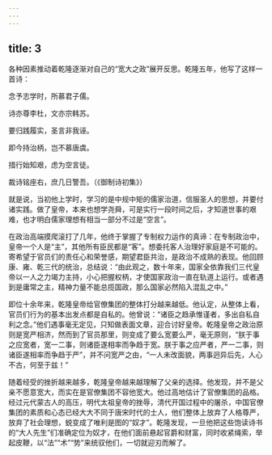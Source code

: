 ```yaml
---
---
---
```

title: 3
---



各种因素推动着乾隆逐渐对自己的“宽大之政”展开反思。乾隆五年，他写了这样一首诗：





念予志学时，所慕君子儒。

诗亦尊李杜，文亦宗韩苏。

要归践履实，圣言非我诬。

即今持治柄，岂不慕唐虞。

措行始知艰，虑为空言徒。

裁诗铭座右，庶几日警吾。（《御制诗初集》）





就是说，当初他上学时，学习的是中规中矩的儒家治道，信服圣人的思想，并要付诸实践。做了皇帝，本来也想学尧舜，可是实行一段时间之后，才知道世事的艰难，也才明白儒家理想有相当一部分不过是“空言”。

在政治高端摸爬滚打了几年，他终于掌握了专制权力运作的真谛：在专制政治中，皇帝一个人是“主”，其他所有臣民都是“客”。想委托客人治理好家庭是不可能的。寄希望于官员们的责任心和荣誉感，期望君臣共治，是政治不成熟的表现。他回顾康、雍、乾三代的统治，总结说：“由此观之，数十年来，国家全依靠我们三代皇帝以一人之力竭力主持，小心把握权柄，才使国家政治一直在轨道上运行。或者遇到是庸常之主，精神力量不能总揽国政，那么国家必然陷入混乱之中。”

即位十余年来，乾隆皇帝给官僚集团的整体打分越来越低。他认定，从整体上看，官员们行为的基本出发点都是自私的。他曾说：“诸臣之趋承惟谨者，多出自私自利之念。”他们遇事毫无定见，只知做表面文章，迎合讨好皇帝。乾隆皇帝之政治原则是宽严相济，然而到了官员那里，则变成了要么宽要么严，毫无原则，“朕于事之应宽者，宽一二事，则诸臣遂相率而争趋于宽。朕于事之应严者，严一二事，则诸臣遂相率而争趋于严”，并不问宽严之由，“一人未改面貌，两事迥异后先，人心不古，何至于兹！”

随着经受的挫折越来越多，乾隆皇帝越来越理解了父亲的选择。他发现，并不是父亲不愿意宽大，而实在是官僚集团不容他宽大。他过高地估计了官僚集团的品格。经过元代蒙古人的高压，明代太祖皇帝的挫辱，清代开国过程中的屠杀，中国官僚集团的素质和心态已经大大不同于唐宋时代的士人，他们整体上放弃了人格尊严，放弃了社会理想，蜕变成了唯利是图的“奴才”。乾隆发现，一旦他把这些饱读诗书的“大人先生”们准确定位为奴才，在他们面前悬起官爵和财富，同时收紧绳索，举起皮鞭，以“法”“术”“势”来统驭他们，一切就迎刃而解了。